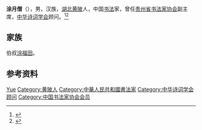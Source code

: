 '''涂月僧'''（{{bd|1910年|11月|1992年}}），男，汉族，[[湖北|湖北]][[黄陂县|黄陂]]人，中国[[书法|书法]]家，曾任[[贵州省书法家协会|贵州省书法家协会]]副主席，[[中华诗词学会|中华诗词学会]]顾问。<ref>{{Cite book|title=中国当代书法家辞典|author=金通达主编|publisher=浙江人民出版社|year=2001|isbn=|location=杭州|pages=}}</ref><ref>{{Cite web|title=书法_涂月僧|url=https://gallery.artron.net/works/2880_w63116.html|accessdate=2020-11-27|work=雅昌艺术网|archive-date=2015-03-27|archive-url=https://web.archive.org/web/20150327180239/http://gallery.artron.net/works/2880_w63116.html|dead-url=no}}</ref>

== 家族 ==
伯叔[[涂福田|涂福田]]。

== 参考资料 ==
{{reflist}}

{{中国人物小作品}}
{{Navboxes
| title  = 涂月僧在[[中华诗词学会|中华诗词学会]]的职务
| list1  =
{{中华诗词学会第一届理事会}}
}}

{{Authority control}}
{{DEFAULTSORT:Tu涂}}
[[Category:涂姓|Yue]]
[[Category:黄陂人|Category:黄陂人]]
[[Category:中華人民共和國書法家|Category:中華人民共和國書法家]]
[[Category:中华诗词学会顾问|Category:中华诗词学会顾问]]
[[Category:中国书法家协会会员|Category:中国书法家协会会员]]